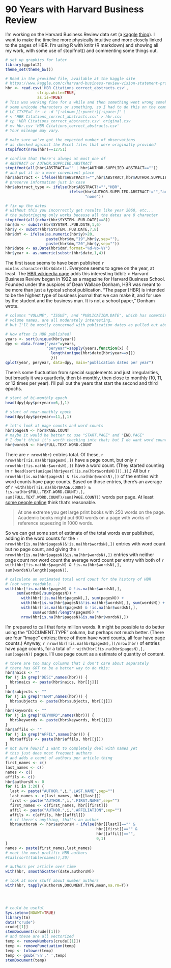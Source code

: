 # 90 Years with Harvard Business Review

I'm working on the Harvard Business Review data set (a [kaggle](http://www.kaggle.com/) [thing](https://www.kaggle.com/c/harvard-business-review-vision-statement-prospect/)). I want to make the timeline more physically intuitive and more closely linked to the pages of HBR. I'm using R with knitr (R markdown) and showing all my work, with some use of stopifnot() and commenting some things out.

```r
# set up graphics for later
library(ggplot2)
theme_set(theme_bw())

# Read in the provided file, available at the kaggle site
# https://www.kaggle.com/c/harvard-business-review-vision-statement-prospect/data
hbr <- read.csv('HBR Citations_correct_abstracts.csv',
              strip.white=TRUE,
              as.is=TRUE)
# This was working fine for a while and then something went wrong somehow with
# some unicode characters or something, so I had to do this on the command line:
# LC_CTYPE=C tr -c -d "[:alnum:][:punct:][:space:]" \
# < 'HBR Citations_correct_abstracts.csv' > hbr.csv
# cp 'HBR Citations_correct_abstracts.csv' original.csv
# mv hbr.csv 'HBR Citations_correct_abstracts.csv'
# Your mileage may vary.

# make sure we've got the expected number of observations
# as checked against the Excel files that were originally provided
stopifnot(nrow(hbr)==12751)

# confirm that there's always at most one of
# ABSTRACT or AUTHOR.SUPPLIED.ABSTRACT
stopifnot(all(hbr$ABSTRACT=="" | hbr$AUTHOR.SUPPLIED.ABSTRACT==""))
# and put it in a more convenient place
hbr$abstract <- ifelse(hbr$ABSTRACT!="",hbr$ABSTRACT,hbr$AUTHOR.SUPPLIED.ABSTRACT)
# preserve information just in case
hbr$abstract_type <- ifelse(hbr$ABSTRACT!="","HBR",
                            ifelse(hbr$AUTHOR.SUPPLIED.ABSTRACT!="","author",
                                   "none"))

# fix up the dates
# without this you incorrectly get results like year 2068, etc...
# the substringing only works because all the dates are 8 character
stopifnot(all(nchar(hbr$SYSTEM..PUB.DATE)==8))
hbr$dm <- substr(hbr$SYSTEM..PUB.DATE,1,6)
hbr$y <- substr(hbr$SYSTEM..PUB.DATE,7,8)
hbr$dmY <- ifelse(as.numeric(hbr$y)>20,
                  paste(hbr$dm,"19",hbr$y,sep=""),
                  paste(hbr$dm,"20",hbr$y,sep=""))
hbr$date <- as.Date(hbr$dmY,format="%d-%b-%Y")
hbr$year <- as.numeric(substr(hbr$date,1,4))
```

The first issue seems to have been published `r min(as.character(hbr$date))`. Everyone seems to agree on the year, at least. The [HBR wikipedia page](http://en.wikipedia.org/wiki/Harvard_Business_Review) adds this interesting tidbit:
> Harvard Business Review began in 1922 as a magazine for Harvard Business School. Founded under the auspices of Dean Wallace Donham, HBR was meant to be more than just a typical school publication. "The paper [HBR] is intended to be the highest type of business journal that we can make it, and for use by the student and the business man. It is not a school paper," Donham wrote.

```r
# columns "VOLUME", "ISSUE", and "PUBLICATION.DATE", which has something like
# volume names, are all moderately interesting,
# but I'll be mostly concerned with publication dates as pulled out above

# How often is HBR published?
years <- sort(unique(hbr$year))
dpy <- data.frame("year"=years,
                  "peryear"=sapply(years,function(x) {
                    length(unique(hbr$date[hbr$year==x]))
                    }))
qplot(year, peryear, data=dpy, main="publication dates per year")
```

There's some fluctuation from special supplements and just irregularities, but broadly it was quartlerly, then bi-monthly, then close to monthly (10, 11, or 12 times per year). I'll pull out the years that start the second and third epochs.

```r
# start of bi-monthly epoch
head(dpy[dpy$peryear==6,],1)

# start of near-monthly epoch
head(dpy[dpy$peryear==11,],1)

# let's look at page counts and word counts
hbr$pagesN <- hbr$PAGE.COUNT
# maybe it would be better to use "START.PAGE" and "END.PAGE"
# I don't think it's worth checking into that; but I do want word count
hbr$wordsN <- hbr$FULL.TEXT.WORD.COUNT
```

There are `r nrow(hbr)` entries total. Of these, `r nrow(hbr[!is.na(hbr$pagesN),])` have a page count, but only `r nrow(hbr[!is.na(hbr$wordsN),])` have a word count. (They started counting in `r head(sort(unique(hbr$year[!is.na(hbr$wordsN)])),1)`.) All but `r nrow(hbr[is.na(hbr$pagesN) & !is.na(hbr$wordsN),])` of the entries with word counts have page counts. Based on those entries, there's an average of `r with(hbr[!is.na(hbr$PAGE.COUNT) & !is.na(hbr$FULL.TEXT.WORD.COUNT),], sum(FULL.TEXT.WORD.COUNT)/sum(PAGE.COUNT))` words per page. At least [some people online](http://www.writersservices.com/wps/p_word_count.htm) think that's reasonable.

> At one extreme you get large print books with 250 words on the page. Academic books might put 600 words on a page with works of reference squeezing in 1000 words.

So we can get some sort of estimate of the total words ever published, adding in the word counts for the `r nrow(hbr[is.na(hbr$pagesN)&!is.na(hbr$wordsN),])` entries with word count but no page count, and giving the `r nrow(hbr[is.na(hbr$pagesN)&is.na(hbr$wordsN),])` entries with neither page count nor word count the average word count per entry with both of `r with(hbr[!is.na(hbr$pagesN) & !is.na(hbr$wordsN),], sum(wordsN)/length(pagesN))`.

```r
# calculate an estimated total word count for the history of HBR
# (not very readable...)
with(hbr[!is.na(hbr$pagesN) & !is.na(hbr$wordsN),], 
     sum(wordsN)/sum(pagesN)) * 
       with(hbr[!is.na(hbr$pagesN),], sum(pagesN)) +
       with(hbr[is.na(hbr$pagesN)&!is.na(hbr$wordsN),], sum(wordsN)) +
       with(hbr[!is.na(hbr$pagesN) & !is.na(hbr$wordsN),], 
            sum(wordsN)/length(pagesN)) *
       nrow(hbr[is.na(hbr$pagesN)&is.na(hbr$wordsN),])
```

I'm prepared to call that forty million words. It might be possible to do better using the "DOCUMENT.TYPE" column, but perhaps not much better. (There are four "Image" entries; three of them have word counts, all four have page counts.) Anyway, `r nrow(hbr[!is.na(hbr$pagesN),])/nrow(hbr)` of entries have page counts, for a total of `r with(hbr[!is.na(hbr$pagesN),], sum(pagesN))` pages. I'll use page count as a estimate of quantity of content.

```r
# there are too many columns that I don't care about separately
# there has GOT to be a better way to do this:
hbr$naics <- ""
for (j in grep("DESC",names(hbr))) {
  hbr$naics <- paste(hbr$naics, hbr[[j]])
}
hbr$subjects <- ""
for (j in grep("TERM",names(hbr))) {
  hbr$subjects <- paste(hbr$subjects, hbr[[j]])
}
hbr$keywords <- ""
for (j in grep("KEYWORD",names(hbr))) {
  hbr$keywords <- paste(hbr$keywords, hbr[[j]])
}
hbr$affils <- ""
for (j in grep("AFFIL",names(hbr))) {
  hbr$affils <- paste(hbr$affils, hbr[[j]])
}
# not sure how/if I want to completely deal with names yet
# this just does most frequent authors
# and adds a count of authors per article thing
first_names <- c()
last_names <- c()
names <- c()
affils <- c()
hbr$authorsN <- 0
for (i in 1:20) {
  last <- paste("AUTHOR.",i,".LAST.NAME",sep="")
  last_names <- c(last_names, hbr[[last]])
  first <- paste("AUTHOR.",i,".FIRST.NAME",sep="")
  first_names <- c(first_names, hbr[[first]])
  affil <- paste("AUTHOR.",i,".AFFILIATION",sep="")
  affils <- c(affils, hbr[[affil]]) 
  # if there's anything, that's an author
  hbr$authorsN <- hbr$authorsN + ifelse(hbr[[last]]=="" &
                                        hbr[[first]]=="" &
                                        hbr[[affil]]=="",
                                        0,1)
}
names <- paste(first_names,last_names)
# meet the most prolific HBR authors
#tail(sort(table(names)),20)

# authors per article over time
with(hbr, smoothScatter(date,authorsN))

# look at more stuff about number authors
with(hbr, tapply(authorsN,DOCUMENT.TYPE,mean,na.rm=T))




# could be useful
Sys.setenv(NOAWT=TRUE)
library(tm)
data("crude")
crude[[1]]
stemDocument(crude[[1]])
# and these are all vectorized
temp <- removeNumbers(crude[[1]])
temp <- removePunctuation(temp)
temp <- tolower(temp)
temp <- gsub('\n',' ',temp)
stemDocument(temp)
```
